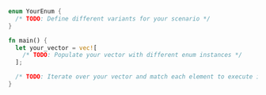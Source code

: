 ```rust
enum YourEnum {
  /* TODO: Define different variants for your scenario */
}

fn main() {
  let your_vector = vec![
    /* TODO: Populate your vector with different enum instances */
  ];

  /* TODO: Iterate over your vector and match each element to execute its unique action */
}

```